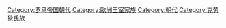 {{Commons category|Julio-Claudian dynasty}}
{{Catmore}}

[[Category:罗马帝国朝代|Category:罗马帝国朝代]]
[[Category:歐洲王室家族|Category:歐洲王室家族]]
[[Category:朝代|Category:朝代]]
[[Category:克劳狄氏族|Category:克劳狄氏族]]